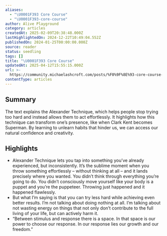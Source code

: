 ```yaml
---
aliases:
  - "\U0001F393 Core Course"
  - "\U0001F393-core-course"
author: Alive Playground
category: articles
createdAt: 2025-02-09T20:38:48.000Z
lastHighlightedOn: 2024-12-22T10:49:04.552Z
publishedOn: 2024-01-25T00:00:00.000Z
source: reader
status: seedling
tags: []
title: "\U0001F393 Core Course"
updatedAt: 2025-04-12T15:55:15.000Z
url: >-
  https://community.michaelashcroft.com/posts/%F0%9F%8E%93-core-course-how-to-be-superman
contentType: articles
---
```

## Summary

The text explains the Alexander Technique, which helps people stop trying too hard and instead allows them to act effortlessly. It highlights how this technique can transform one’s presence, like when Clark Kent becomes Superman. By learning to unlearn habits that hinder us, we can access our natural confidence and creativity.

## Highlights

- Alexander Technique lets you tap into something you’ve already experienced, but inconsistently. It’s the sublime moment when you throw something effortlessly – without thinking at all – and it lands precisely where you wanted. You didn’t think through everything you’re going to do. You didn’t consciously move yourself like your body is a puppet and you’re the puppeteer. Throwing just happened and it happened flawlessly.
- But what I’m saying is that you can try less hard while achieving even better results. I’m not talking about doing nothing at all. I’m talking about not wasting energy on things that not only don’t contribute to the full living of your life, but can actively harm it.
- “Between stimulus and response there is a space. In that space is our power to choose our response. In our response lies our growth and our freedom.”

